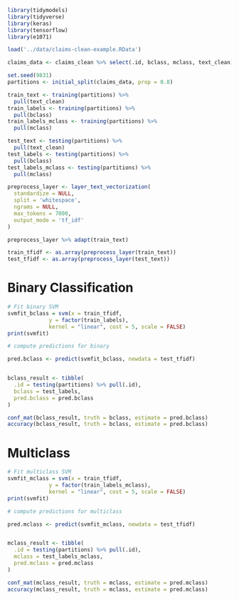 ```r
library(tidymodels)
library(tidyverse)
library(keras)
library(tensorflow)
library(e1071)
```

```r
load('../data/claims-clean-example.RData')
```


```r
claims_data <- claims_clean %>% select(.id, bclass, mclass, text_clean)

set.seed(9831)
partitions <- initial_split(claims_data, prop = 0.8)

train_text <- training(partitions) %>%
  pull(text_clean)
train_labels <- training(partitions) %>%
  pull(bclass)
train_labels_mclass <- training(partitions) %>%
  pull(mclass)

test_text <- testing(partitions) %>%
  pull(text_clean)
test_labels <- testing(partitions) %>%
  pull(bclass)
test_labels_mclass <- testing(partitions) %>%
  pull(mclass)
```

```r
preprocess_layer <- layer_text_vectorization(
  standardize = NULL,
  split = 'whitespace',
  ngrams = NULL,
  max_tokens = 7000,
  output_mode = 'tf_idf'
)

preprocess_layer %>% adapt(train_text)
```

```r
train_tfidf <- as.array(preprocess_layer(train_text))
test_tfidf <- as.array(preprocess_layer(test_text))
```

# Binary Classification

```r
# Fit binary SVM
svmfit_bclass = svm(x = train_tfidf,
             y = factor(train_labels),
             kernel = "linear", cost = 5, scale = FALSE)
print(svmfit)
```

```r
# compute predictions for binary

pred.bclass <- predict(svmfit_bclass, newdata = test_tfidf)


bclass_result <- tibble(
  .id = testing(partitions) %>% pull(.id),
  bclass = test_labels,
  pred.bclass = pred.bclass
)

conf_mat(bclass_result, truth = bclass, estimate = pred.bclass)
accuracy(bclass_result, truth = bclass, estimate = pred.bclass)
```


# Multiclass

```r
# Fit multiclass SVM
svmfit_mclass = svm(x = train_tfidf,
             y = factor(train_labels_mclass),
             kernel = "linear", cost = 5, scale = FALSE)
print(svmfit)
```

```r
# compute predictions for multiclass

pred.mclass <- predict(svmfit_mclass, newdata = test_tfidf)


mclass_result <- tibble(
  .id = testing(partitions) %>% pull(.id),
  mclass = test_labels_mclass,
  pred.mclass = pred.mclass
)

conf_mat(mclass_result, truth = mclass, estimate = pred.mclass)
accuracy(mclass_result, truth = mclass, estimate = pred.mclass)
```

